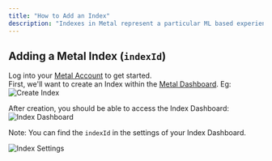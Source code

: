 ```yaml
---
title: "How to Add an Index"
description: "Indexes in Metal represent a particular ML based experience (eg Video Ranking)."
---
```


## Adding a Metal Index (`indexId`)

Log into your [Metal Account](https://app.getmetal.io/login) to get started.<br />
First, we'll want to create an Index within the [Metal Dashboard](https://app.getmetal.io). Eg:
![Create Index](/images/create-index.png)

After creation, you should be able to access the Index Dashboard:
![Index Dashboard](/images/index-dashboard.png)

Note: You can find the `indexId` in the settings of your Index Dashboard.

![Index Settings](/images/index-settings.png)
